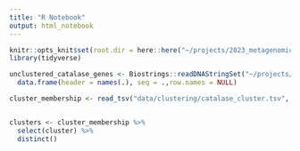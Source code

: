 ```yaml
---
title: "R Notebook"
output: html_notebook
---
```


```r
knitr::opts_knit$set(root.dir = here::here("~/projects/2023_metagenomics_working_group/"))
library(tidyverse)
```


```r
unclustered_catalase_genes <- Biostrings::readDNAStringSet("~/projects/2023_metagenomics_working_group/data/clustering/catalase.fasta") %>% 
  data.frame(header = names(.), seq = .,row.names = NULL)
```



```r
cluster_membership <- read_tsv("data/clustering/catalase_cluster.tsv", col_names = c("cluster", "seq"))


clusters <- cluster_membership %>% 
  select(cluster) %>% 
  distinct()


```

